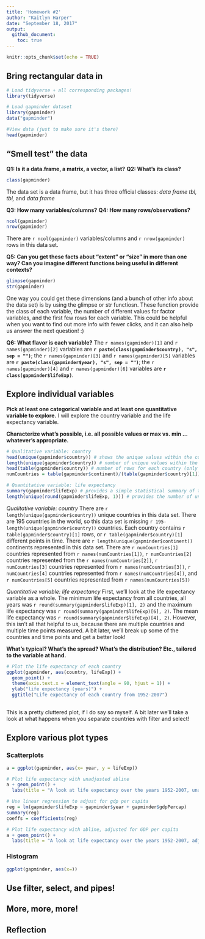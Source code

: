 ```yaml
---
title: 'Homework #2'
author: "Kaitlyn Harper"
date: "September 18, 2017"
output: 
  github_document:
    toc: true
---
```


```r
knitr::opts_chunk$set(echo = TRUE)
```

## Bring rectangular data in
```r

# Load tidyverse + all corresponding packages!
library(tidyverse)

# Load gapminder dataset
library(gapminder)
data("gapminder")

#View data (just to make sure it's there)
head(gapminder)

```


## "Smell test" the data
**Q1: Is it a data.frame, a matrix, a vector, a list?**
**Q2: What’s its class?**
```r

class(gapminder)

```
The data set is a data frame, but it has three official classes: *data frame tbl, tbl,* and *data frame*

**Q3: How many variables/columns?**
**Q4: How many rows/observations?**
```r

ncol(gapminder)
nrow(gapminder)

```
There are `r ncol(gapminder)` variables/columns and `r nrow(gapminder)` rows in this data set.

**Q5: Can you get these facts about “extent” or “size” in more than one way? Can you imagine different functions being useful in different contexts?**
```r

glimpse(gapminder)
str(gapminder)

```
One way you could get these dimensions (and a bunch of other info about the data set) is by using the glimpse or str functiosn. These function provide the class of each variable, the number of different values for factor variables, and the first few rows for each variable. This could be helpful when you want to find out more info with fewer clicks, and it can also help us answer the next question! :)

**Q6: What flavor is each variable?**
The `r names(gapminder)[1]` and `r names(gapminder)[2]` variables are **`r paste(class(gapminder$country), "s", sep = "")`**; the `r names(gapminder)[3]` and `r names(gapminder)[5]` variables are **`r paste(class(gapminder$year), "s", sep = "")`**; the `r names(gapminder)[4]` and `r names(gapminder)[6]` variables are **`r class(gapminder$lifeExp)`**.

## Explore individual variables
**Pick at least one categorical variable and at least one quantitative variable to explore.**
I will explore the country variable and the life expectancy variable.

**Characterize what’s possible, i.e. all possible values or max vs. min … whatever’s appropriate.**
```r

# Qualitative variable: country
head(unique(gapminder$country)) # shows the unique values within the country variable (only showing the first six)
length(unique(gapminder$country)) # number of unique values within the country variable
head(table(gapminder$country)) # number of rows for each country (only showing first six)
numCountries = table(gapminder$continent)/(table(gapminder$country)[1]) # number of countries within each continent

# Quantitative variable: life expectancy 
summary(gapminder$lifeExp) # provides a simple statistical summary of the variable
length(unique(round(gapminder$lifeExp, 1))) # provides the number of unique life expectancies for all rows (note: I rounded the numbers to provide a more general statistic)

```
*Qualitative variable: country*
There are `r length(unique(gapminder$country))` unique countries in this data set. There are 195 countries in the world, so this data set is missing `r 195-length(unique(gapminder$country))` countries. Each country contains `r table(gapminder$country)[1]` rows, or `r table(gapminder$country)[1]` different points in time. There are `r length(unique(gapminder$continent))` continents represented in this data set. There are `r numCountries[1]` countries represented from `r names(numCountries[1])`, `r numCountries[2]` countries represented from the `r names(numCountries[2])`, `r numCountries[3]` countries represented from `r names(numCountries[3])`, `r numCountries[4]` countries represented from `r names(numCountries[4])`, and `r numCountries[5]` countries represented from `r names(numCountries[5])`

*Quantitative variable: life expectancy*
First, we'll look at the life expectancy variable as a whole. The minimum life expectancy from all countries, all years was `r round(summary(gapminder$lifeExp)[1], 2)` and the maximum life expectancy was `r round(summary(gapminder$lifeExp)[6], 2)`. The mean life expectancy was `r round(summary(gapminder$lifeExp)[4], 2)`. However, this isn't all that helpful to us, because there are multiple countries and multiple time points measured. A bit later, we'll break up some of the countries and time points and get a better look! 

**What’s typical? What’s the spread? What’s the distribution? Etc., tailored to the variable at hand.**

```r

# Plot the life expectancy of each country
ggplot(gapminder, aes(country, lifeExp)) +
  geom_point() +
  theme(axis.text.x = element_text(angle = 90, hjust = 1)) +
  ylab("life expectancy (years)") + 
  ggtitle("Life expectancy of each country from 1952-2007")
  

```

This is a pretty cluttered plot, if I do say so myself. A bit later we'll take a look at what happens when you separate countries with filter and select! 

## Explore various plot types

### Scatterplots
```r

a = ggplot(gapminder, aes(x= year, y = lifeExp))

# Plot life expectancy with unadjusted abline
a + geom_point() + 
  labs(title = "A look at life expectancy over the years 1952-2007, unadjusted", y = "life expectancy (years)") + stat_smooth(method="lm", se=FALSE, color = "lightblue", size = 2)

# Use linear regression to adjust for gdp per capita
reg = lm(gapminder$lifeExp ~ gapminder$year + gapminder$gdpPercap)
summary(reg)
coeffs = coefficients(reg)

# Plot life expectancy with abline, adjusted for GDP per capita
a + geom_point() + 
  labs(title = "A look at life expectancy over the years 1952-2007, adjusted for GDP per capita", y = "life expectancy (years)") + geom_abline(intercept = coeffs[1], slope = coeffs[2], color = "plum", size = 2)

```

### Histogram
```r

ggplot(gapminder, aes(x=))

```



## Use filter, select, and pipes!


## More, more, more! 
## Reflection